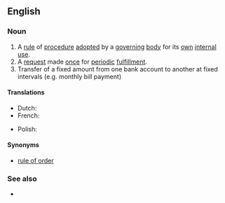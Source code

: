 ==English==

===Noun===
{{en-noun}}

# A [[rule]] of [[procedure]] [[adopt]]ed by a [[governing]] [[body]] for its [[own]] [[internal]] [[use]].
# A [[request]] made [[once]] for [[periodic]] [[fulfillment]].
# Transfer of a fixed amount from one bank account to another at fixed intervals (e.g. monthly bill payment)

====Translations====
{{trans-top|Regular transfer of fixed sum between bank accounts}}
* Dutch: {{t+|nl|domiciliëring|f}}
* French: {{t+|fr|domiciliation|f}}
{{trans-mid}}
* Polish: {{t|pl|zlecenie stałe}}
{{trans-bottom}}

====Synonyms====
* {{sense|rule of procedure}} [[rule of order]]

===See also===
* {{pedialite}}